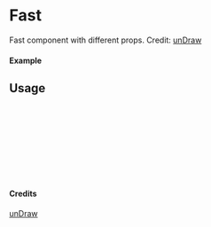 
<Meta of={Fast} title="unDraw/Fast" />

# Fast

Fast component with different props.
Credit: [unDraw](https://undraw.co/illustrations)

#### Example

<Canvas of={Fast.Primary} />

## Usage

```ts
import { Fast } from "yadl-ui";

const Example = () => {
  return (
      <Fast />
  );
};

export default Example;
```

#### Credits
[unDraw](https://undraw.co/illustrations)

